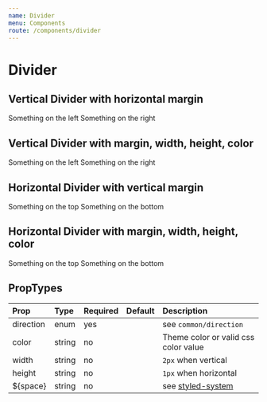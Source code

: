 ```yaml
---
name: Divider
menu: Components
route: /components/divider
---
```



# Divider

## Vertical Divider with horizontal margin

<Playground>
    Something on the left
    <Divider direction={Direction.VERTICAL} mx={"0.8rem"} />
    Something on the right
</Playground>

## Vertical Divider with margin, width, height, color

<Playground>
    Something on the left
    <Divider direction={Direction.VERTICAL} width={"4px"} height={"4rem"} mx={"2.4rem"} color={"primary"} />
    Something on the right
</Playground>


## Horizontal Divider with vertical margin

<Playground>
    Something on the top
    <Divider direction={Direction.HORIZONTAL} my={"1.6rem"} />
    Something on the bottom
</Playground>

## Horizontal Divider with margin, width, height, color

<Playground>
    Something on the top
    <Divider direction={Direction.HORIZONTAL} width={"60%"} height={"4px"} ml={0} my={"4rem"} color={"secondary"} />
    Something on the bottom
</Playground>

## PropTypes
| Prop | Type | Required | Default | Description |
|:-----|:-----|:---------|:--------|:------------|
| direction | enum | yes | | see `common/direction` |
| color | string | no | | Theme color or valid css color value  |
| width | string | no | | `2px` when vertical |
| height | string | no | | `1px` when horizontal |
| ${space} | string | no | | see [styled-system](https://jxnblk.com/styled-system/#margin--padding) |
